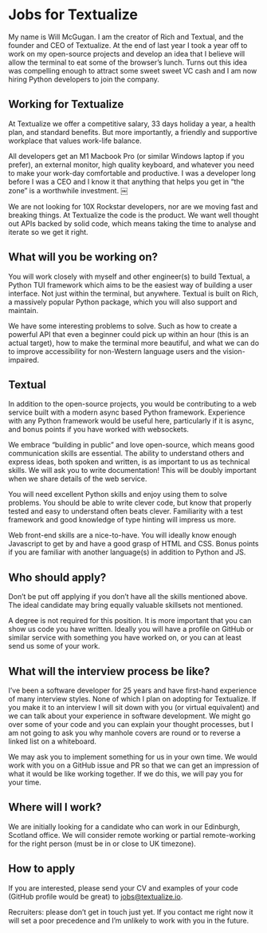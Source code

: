 
<div className="container container--text">

# Jobs for Textualize

My name is Will McGugan. I am the creator of Rich and Textual, and the founder and CEO of Textualize. At the end of last year I took a year off to work on my open-source projects and develop an idea that I believe will allow the terminal to eat some of the browser’s lunch. Turns out this idea was compelling enough to attract some sweet sweet VC cash and I am now hiring Python developers to join the company.

## Working for Textualize

At Textualize we offer a competitive salary, 33 days holiday a year, a health plan, and standard benefits. But more importantly, a friendly and supportive workplace that values work-life balance.

All developers get an M1 Macbook Pro (or similar Windows laptop if you prefer), an external monitor, high quality keyboard, and whatever you need to make your work-day comfortable and productive. I was a developer long before I was a CEO and I know it that anything that helps you get in “the zone” is a worthwhile investment.
￼

<Callout>

We are not looking for 10X Rockstar developers, nor are we moving fast and breaking things. At Textualize the code is the product. We want well thought out APIs backed by solid code, which means taking the time to analyse and iterate so we get it right.

</Callout>

## What will you be working on?

You will work closely with myself and other engineer(s) to build Textual, a Python TUI framework which aims to be the easiest way of building a user interface. Not just within the terminal, but anywhere. Textual is built on Rich, a massively popular Python package, which you will also support and maintain.

We have some interesting problems to solve. Such as how to create a powerful API that even a beginner could pick up within an hour (this is an actual target), how to make the terminal more beautiful, and what we can do to improve accessibility for non-Western language users and the vision-impaired.

## Textual

In addition to the open-source projects, you would be contributing to a web service built with a modern async based Python framework. Experience with any Python framework would be useful here, particularly if it is async, and bonus points if you have worked with websockets.

We embrace “building in public” and love open-source, which means good communication skills are essential. The ability to understand others and express ideas, both spoken and written, is as important to us as technical skills. We will ask you to write documentation! This will be doubly important when we share details of the web service.

You will need excellent Python skills and enjoy using them to solve problems. You should be able to write clever code, but know that properly tested and easy to understand often beats clever. Familiarity with a test framework and good knowledge of type hinting will impress us more.

Web front-end skills are a nice-to-have. You will ideally know enough Javascript to get by and have a good grasp of HTML and CSS. Bonus points if you are familiar with another language(s) in addition to Python and JS.

## Who should apply?

Don’t be put off applying if you don’t have all the skills mentioned above. The ideal candidate may bring equally valuable skillsets not mentioned.

A degree is not required for this position. It is more important that you can show us code you have written. Ideally you will have a profile on GitHub or similar service with something you have worked on, or you can at least send us some of your work.

## What will the interview process be like?

I’ve been a software developer for 25 years and have first-hand experience of many interview styles. None of which I plan on adopting for Textualize. If you make it to an interview I will sit down with you (or virtual equivalent) and we can talk about your experience in software development. We might go over some of your code and you can explain your thought processes, but I am not going to ask you why manhole covers are round or to reverse a linked list on a whiteboard.

We may ask you to implement something for us in your own time. We would work with you on a GitHub issue and PR so that we can get an impression of what it would be like working together. If we do this, we will pay you for your time.

## Where will I work?

We are initially looking for a candidate who can work in our Edinburgh, Scotland office. We will consider remote working or partial remote-working for the right person (must be in or close to UK timezone).

## How to apply

If you are interested, please send your CV and examples of your code (GitHub profile would be great) to [jobs@textualize.io](mailto:jobs@textualize.io).

Recruiters: please don’t get in touch just yet. If you contact me right now it will set a poor precedence and I’m unlikely to work with you in the future.

</div>

